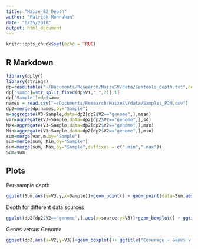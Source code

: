 ```yaml
---
title: "Maize_E2_Depth"
author: "Patrick Monnahan"
date: "6/25/2018"
output: html_document
---
```


```r
knitr::opts_chunk$set(echo = TRUE)
```

## R Markdown


```r
library(dplyr)
library(stringr)
dp=read.table("~/Documents/Research/MaizeSV/data/Samtools_depth.txt",head=F)
dp['samp']=str_split_fixed(dp$V1,"_",2)[,1]
dp['Sample']=dp$samp
names = read.csv("~/Documents/Research/MaizeSV/data/Samples_PJM.csv")
dp2=merge(dp,names,by="Sample")
m=aggregate(V3~Sample,data=dp2[dp2$V2=="genome",],mean)
var=aggregate(V3~Sample,data=dp2[dp2$V2=="genome",],sd)
Max=aggregate(V3~Sample,data=dp2[dp2$V2=="genome",],max)
Min=aggregate(V3~Sample,data=dp2[dp2$V2=="genome",],min)
sum=merge(var,m,by="Sample")
sum=merge(sum, Min,by="Sample")
sum=merge(sum, Max,by="Sample",suffixes = c(".min",".max"))
Sum=sum

```

## Plots
Per-sample depth
```r
ggplot(Sum,aes(y=V3.y,x=Sample))+geom_point() + geom_point(data=Sum,aes(x=Sample,y=V3.min),color="red")+ geom_point(data=Sum,aes(x=Sample,y=V3.max),color="red")+ylab("Genome-wide Depth")theme(axis.text.y=element_text(size=12),axis.text.x=element_text(angle=45,hjust=1))

```

Depth for different data sources
```r
ggplot(dp2[dp2$V2=='genome',],aes(x=source,y=V3))+geom_boxplot() + ggtitle("Genome-wide Coverage") + ylab("Depth") + theme(axis.title.x=element_blank(),axis.text.x=element_text(size=16),axis.text.y=element_text(size=14),axis.title.y=element_text(size=16))
```

Genes versus Genome
```r
ggplot(dp2,aes(x=V2,y=V3))+geom_boxplot()+ ggtitle("Coverage - Genes v Genome") + ylab("Depth") + theme(axis.title.x=element_blank(),axis.text.x=element_text(size=16),axis.text.y=element_text(size=14),axis.title.y=element_text(size=16))
```
